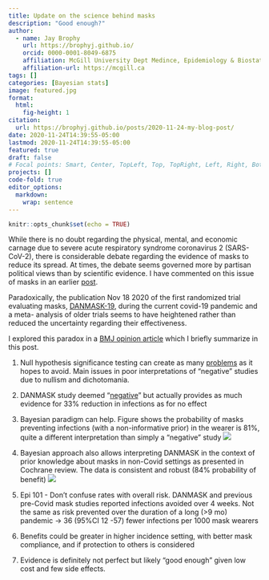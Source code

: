 ```yaml
---
title: Update on the science behind masks
description: "Good enough?"
author:
  - name: Jay Brophy
    url: https://brophyj.github.io/
    orcid: 0000-0001-8049-6875
    affiliation: McGill University Dept Medince, Epidemiology & Biostatistics
    affiliation-url: https://mcgill.ca 
tags: []
categories: [Bayesian stats]
image: featured.jpg
format: 
  html:
    fig-height: 1
citation: 
  url: https://brophyj.github.io/posts/2020-11-24-my-blog-post/ 
date: 2020-11-24T14:39:55-05:00
lastmod: 2020-11-24T14:39:55-05:00
featured: true
draft: false
# Focal points: Smart, Center, TopLeft, Top, TopRight, Left, Right, BottomLeft, Bottom, BottomRight.
projects: []
code-fold: true
editor_options: 
  markdown: 
    wrap: sentence
---
```


```r
knitr::opts_chunk$set(echo = TRUE)
```

While there is no doubt regarding the physical, mental, and economic carnage due to severe acute respiratory syndrome coronavirus 2 (SARS-CoV-2), there is considerable debate regarding the evidence of masks to reduce its spread. At times, the debate seems governed more by partisan political views than by scientific evidence. I have commented on this issue of masks in an earlier [post](https://www.brophyj.com/post/covid-masks-and-poor-science/).    

Paradoxically, the publication Nov 18 2020 of the first randomized trial evaluating masks, [DANMASK-19](https://www.acpjournals.org/doi/10.7326/M20-6817), during the current covid-19 pandemic and a meta- analysis of older trials seems to have heightened rather than reduced the uncertainty regarding their effectiveness.      

I explored this paradox in a [BMJ opinion article](https://blogs.bmj.com/bmj/2020/11/24/covid-19-controversial-trial-may-actually-show-that-masks-protect-the-wearer/?utm_campaign=shareaholic&utm_medium=twitter&utm_source=socialnetwork) which I briefly summarize in this post.   

1. Null hypothesis significance testing can create as many [problems](https://www.tandfonline.com/doi/full/10.1080/00031305.2019.1583913) as it hopes to avoid. Main issues in poor interpretations of “negative” studies due to nullism and dichotomania.     

2. DANMASK study deemed “[negative](https://www.spectator.co.uk/article/do-masks-stop-the-spread-of-covid-19-)” but actually provides as much evidence for 33% reduction in infections as for no effect     

3. Bayesian paradigm can help. Figure shows the probability of masks preventing infections (with a non-informative prior) in the wearer is 81%, quite a different interpretation than simply a “negative” study ![](fig.png)   

4. Bayesian approach also allows interpreting DANMASK in the context of prior knowledge about masks in non-Covid settings as presented in Cochrane review. The data is consistent and robust (84% probability of benefit) ![](info_post.png)   

5. Epi 101 - Don’t confuse rates with overall risk. DANMASK and previous pre-Covid mask studies reported infections avoided over 4 weeks. Not the same as risk prevented over the duration of a long (>9 mo) pandemic -> 36 (95%CI 12 -57) fewer infections per 1000 mask wearers    

6. Benefits could be greater in higher incidence setting, with better mask compliance, and if protection to others is considered   

7. Evidence is definitely not perfect but likely “good enough” given low cost and few side effects.    





